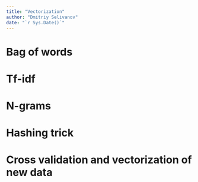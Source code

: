 ```yaml
---
title: "Vectorization"
author: "Dmitriy Selivanov"
date: "`r Sys.Date()`"
---
```


# Bag of words

# Tf-idf

# N-grams

# Hashing trick

# Cross validation and vectorization of new data
